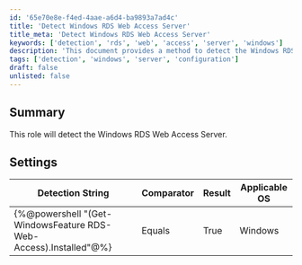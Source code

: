 ```yaml
---
id: '65e70e8e-f4ed-4aae-a6d4-ba9893a7ad4c'
title: 'Detect Windows RDS Web Access Server'
title_meta: 'Detect Windows RDS Web Access Server'
keywords: ['detection', 'rds', 'web', 'access', 'server', 'windows']
description: 'This document provides a method to detect the Windows RDS Web Access Server using a specific detection string and settings. It includes the necessary comparator and result for identifying the installed feature on Windows operating systems.'
tags: ['detection', 'windows', 'server', 'configuration']
draft: false
unlisted: false
---
```

## Summary

This role will detect the Windows RDS Web Access Server.

## Settings

| Detection String                                   | Comparator | Result | Applicable OS |
|----------------------------------------------------|------------|--------|----------------|
| \{%@powershell "(Get-WindowsFeature RDS-Web-Access).Installed"@%} | Equals     | True   | Windows        |













